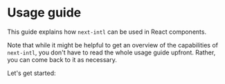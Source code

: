 
# Usage guide

This guide explains how `next-intl` can be used in React components.

Note that while it might be helpful to get an overview of the capabilities of `next-intl`, you don't have to read the whole usage guide upfront. Rather, you can come back to it as necessary.

Let's get started:

<Cards className="mt-8 lg:w-1/2">
  <Card title="Render messages in components" href="/docs/usage/messages" />
</Cards>
